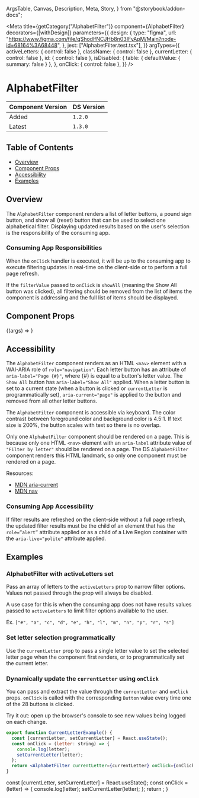   ArgsTable,
  Canvas,
  Description,
  Meta,
  Story,
} from "@storybook/addon-docs";


<Meta
  title={getCategory("AlphabetFilter")}
  component={AlphabetFilter}
  decorators={[withDesign]}
  parameters={{
    design: {
      type: "figma",
      url: "https://www.figma.com/file/qShodlfNCJHb8n03IFyApM/Main?node-id=68164%3A68448",
    },
    jest: ["AlphabetFilter.test.tsx"],
  }}
  argTypes={{
    activeLetters: { control: false },
    className: { control: false },
    currentLetter: { control: false },
    id: { control: false },
    isDisabled: {
      table: { defaultValue: { summary: false } },
    },
    onClick: { control: false },
  }}
/>

# AlphabetFilter

| Component Version | DS Version |
| ----------------- | ---------- |
| Added             | `1.2.0`    |
| Latest            | `1.3.0`    |

## Table of Contents

- [Overview](#overview)
- [Component Props](#component-props)
- [Accessibility](#accessibility)
- [Examples](#examples)

## Overview

<Description of={AlphabetFilter} />

The `AlphabetFilter` component renders a list of letter buttons, a pound sign button, and show all
(reset) button that can be used to select one alphabetical filter. Displaying updated results based
on the user's selection is the responsibility of the consuming app.

### Consuming App Responsibilities

When the `onClick` handler is executed, it will be up to the consuming app to execute filtering
updates in real-time on the client-side or to perform a full page refresh.

If the `filterValue` passed to `onClick` is `showAll` (meaning the Show All button was clicked),
all filtering should be removed from the list of items the component is addressing and the
full list of items should be displayed.

## Component Props

<Canvas withToolbar>
  <Story
    name="AlphabetFilter with Controls"
    args={{
      activeLetters: undefined,
      className: undefined,
      currentLetter: undefined,
      descriptionText: "This is description text.",
      headingText: "AlphabetFilter",
      id: "alphabet-filter-id",
      isDisabled: false,
      onClick: undefined,
    }}
  >
    {(args) => <AlphabetFilter {...args} />}
  </Story>
</Canvas>

<ArgsTable story="AlphabetFilter with Controls" />

## Accessibility

The `AlphabetFilter` component renders as an HTML `<nav>` element with a WAI-ARIA role
of `role="navigation"`. Each letter button has an attribute of `aria-label="Page {#}"`, where
{#} is equal to a button's letter value. The `Show All` button has `aria-label="Show All"`
applied. When a letter button is set to a current state (when a button is clicked or
`currentLetter` is programmatically set), `aria-current="page"` is applied to the button
and removed from all other letter buttons.

The `AlphabetFilter` component is accessible via keyboard. The color contrast between
foreground color and background color is 4.5:1. If text size is 200%, the
button scales with text so there is no overlap.

Only one `AlphabetFilter` component should be rendered on a page. This is because only one HTML
`<nav>` element with an `aria-label` attribute value of `"Filter by letter"` should be rendered on a
page. The DS `AlphabetFilter` component renders this HTML landmark, so only one component must
be rendered on a page.

Resources:

- [MDN aria-current](https://developer.mozilla.org/en-US/docs/Web/Accessibility/ARIA/Attributes/aria-current)
- [MDN nav](https://developer.mozilla.org/en-US/docs/Web/HTML/Element/nav#exampless)

### Consuming App Accessibility

If filter results are refreshed on the client-side without a full page refresh, the
updated filter results must be the child of an element that has the `role=”alert”` attribute
applied or as a child of a Live Region container with the `aria-live="polite"` attribute applied.

## Examples

### AlphabetFilter with activeLetters set

Pass an array of letters to the `activeLetters` prop to narrow filter options. Values not passed
through the prop will always be disabled.

A use case for this is when the consuming app does not have results values passed to
`activeLetters` to limit filter options available to the user.

Ex. `["#", "a", "c", "d", "e", "h", "l", "m", "n", "p", "r", "s"]`

<Canvas>
  <DSProvider>
    <AlphabetFilter
      activeLetters={[
        "#",
        "a",
        "c",
        "d",
        "e",
        "h",
        "l",
        "m",
        "n",
        "p",
        "r",
        "s",
      ]}
      onClick={undefined}
    />
  </DSProvider>
</Canvas>

### Set letter selection programmatically

Use the `currentLetter` prop to pass a single letter value to set the selected letter page when
the component first renders, or to programmatically set the current letter.

<Canvas>
  <DSProvider>
    <AlphabetFilter currentLetter="c" onClick={undefined} />
  </DSProvider>
</Canvas>

### Dynamically update the `currentLetter` using `onClick`

You can pass and extract the value through the `currentLetter` and `onClick` props. `onClick` is called
with the corresponding `Button` value every time one of the 28 buttons is clicked.

Try it out: open up the browser's console to see new values being logged on each change.

```jsx
export function CurrentLetterExample() {
  const [currentLetter, setCurrentLetter] = React.useState();
  const onClick = (letter: string) => {
    console.log(letter);
    setCurrentLetter(letter);
  };
  return <AlphabetFilter currentLetter={currentLetter} onClick={onClick} />;
}
```

  const [currentLetter, setCurrentLetter] = React.useState();
  const onClick = (letter) => {
    console.log(letter);
    setCurrentLetter(letter);
  };
  return <AlphabetFilter currentLetter={currentLetter} onClick={onClick} />;
}

<Canvas>
  <DSProvider>
    <CurrentLetterExample />
  </DSProvider>
</Canvas>

